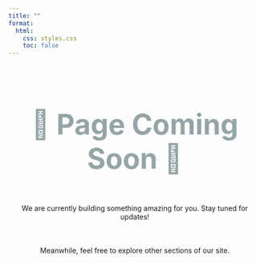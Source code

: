 ```yaml
---
title: "" 
format:    
  html:     
    css: styles.css     
    toc: false 
---
```


::: {style="text-align:center; margin-top: 100px;"}
<h1 style="font-size: 4em; color: #95a5a6;">

🚧 Page Coming Soon 🚧

</h1>

<p style="font-size: 1.5em; color: #7f8c8d; margin-top: 30px;">

We are currently building something amazing for you. Stay tuned for updates!

</p>

<p style="font-size: 1.2em; color: #95a5a6; margin-top: 50px;">

Meanwhile, feel free to explore other sections of our site.

</p>
:::
